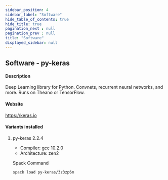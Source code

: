 ```yaml
---
sidebar_position: 4
sidebar_label: "Software"
hide_table_of_contents: true
hide_title: true
pagination_next : null
pagination_prev : null
title: "Software"
displayed_sidebar: null
---
```


## Software - py-keras


#### Description
Deep Learning library for Python. Convnets, recurrent neural networks, and more. Runs on Theano or TensorFlow.

#### Website
https://keras.io

#### Variants installed

1. py-keras 2.2.4

    - Compiler: gcc 10.2.0
    - Architecture: zen2

    Spack Command
    ```bash
    spack load py-keras/3z3zp6m
    ```
